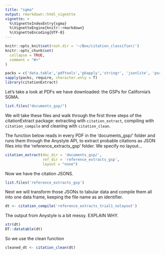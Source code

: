 ```yaml
---
title: "sgma"
output: rmarkdown::html_vignette
vignette: >
  %\VignetteIndexEntry{sgma}
  %\VignetteEngine{knitr::rmarkdown}
  %\VignetteEncoding{UTF-8}
---
```


```r
knitr::opts_knit$set(root.dir = '~/Box/citation_classifier/')
knitr::opts_chunk$set(
  collapse = TRUE,
  comment = "#>"
)
```

```r
packs = c('data.table','pdftools','pbapply','stringr', 'jsonlite', 'purrr', 'magrittr')
sapply(packs, require, character.only = T)
library(citationExtract)
```

Let's take a look at PDFs we have downloaded: the GSPs for California's SGMA.

```r
list.files("documents_gsp/")
```

We will take these files and walk through the first three steps of the citationExtract package: extracting with `citation_extract`, compiling with `citation_compile` and cleaning with `citation_clean`.

The function below reads in every PDF in the 'documents_gsp/' folder and runs them through the Anystyle API, to extract probable citations as JSON files into the 'reference_extracts_gsp' folder. We specify no layout...

```r
citation_extract(doc_dir = 'documents_gsp/', 
                 ref_dir = 'reference_extracts_gsp', 
                 layout = "none")
```

Now we have the citation JSONS.
```r
list.files('reference_extracts_gsp')
```

Next we will transform those JSONs to tabular data and compile them all into one data frame, keeping the file name as an identifier.

```r
dt <- citation_compile('reference_extracts_trial1_nolayout')
```

The output from Anystyle is a bit messy. EXPLAIN WHY.

```r
str(dt)
DT::datatable(dt)
```

So we use the clean function

```r
cleaned_dt <- citation_clean(dt)
```


